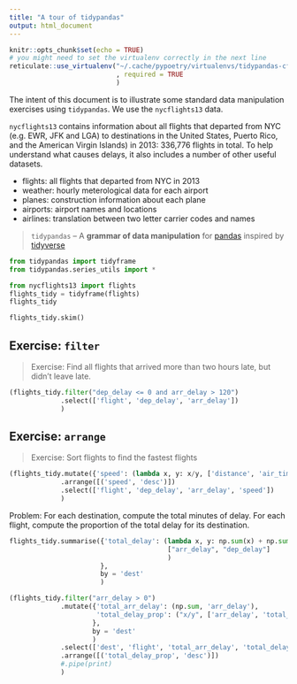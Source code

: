 ```yaml
---
title: "A tour of tidypandas"
output: html_document
---
```


```r
knitr::opts_chunk$set(echo = TRUE)
# you might need to set the virtualenv correctly in the next line
reticulate::use_virtualenv("~/.cache/pypoetry/virtualenvs/tidypandas-cfuMUHaV-py3.8/"
                           , required = TRUE
                           )
```

The intent of this document is to illustrate some standard data manipulation exercises
 using `tidypandas`. We use the `nycflights13` data.

`nycflights13` contains information about all flights that departed from NYC (e.g. EWR, JFK and LGA) to destinations in the United States, Puerto Rico, and the American Virgin Islands) in 2013: 336,776 flights in total. To help understand what causes delays, it also includes a number of other useful datasets.
    
  - flights: all flights that departed from NYC in 2013
  - weather: hourly meterological data for each airport
  - planes: construction information about each plane
  - airports: airport names and locations
  - airlines: translation between two letter carrier codes and names

> `tidypandas` -- A **grammar of data manipulation** for [pandas](https://pandas.pydata.org/docs/index.html) inspired by [tidyverse](https://tidyverse.tidyverse.org/)

```python
from tidypandas import tidyframe
from tidypandas.series_utils import *
```

```python
from nycflights13 import flights
flights_tidy = tidyframe(flights)
flights_tidy
```

```python
flights_tidy.skim()
```

## Exercise: `filter`
> Exercise: Find all flights that arrived more than two hours late, but didn’t leave late.

```python
(flights_tidy.filter("dep_delay <= 0 and arr_delay > 120")
             .select(['flight', 'dep_delay', 'arr_delay'])
             )
```
## Exercise: `arrange`
> Exercise: Sort flights to find the fastest flights

```python
(flights_tidy.mutate({'speed': (lambda x, y: x/y, ['distance', 'air_time'])})
             .arrange([('speed', 'desc')])
             .select(['flight', 'dep_delay', 'arr_delay', 'speed'])
             )
```


Problem: For each destination, compute the total minutes of delay. For each flight, compute the proportion  of the total delay for its destination.

```python
flights_tidy.summarise({'total_delay': (lambda x, y: np.sum(x) + np.sum(y),
                                        ["arr_delay", "dep_delay"]
                                        )
                       },
                       by = 'dest'
                       )
```

```python
(flights_tidy.filter("arr_delay > 0")
             .mutate({'total_arr_delay': (np.sum, 'arr_delay'),
                      'total_delay_prop': ("x/y", ['arr_delay', 'total_arr_delay'])
                     },
                     by = 'dest'
                     )
             .select(['dest', 'flight', 'total_arr_delay', 'total_delay_prop'])
             .arrange([('total_delay_prop', 'desc')])
             #.pipe(print)
             )
```